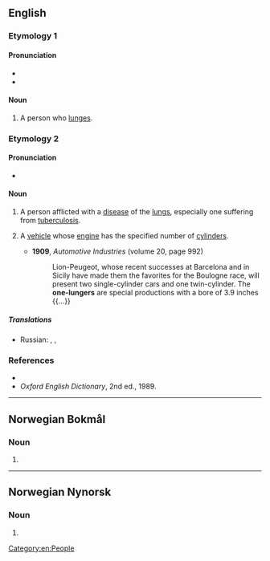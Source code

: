 {{also|Lunger}}
==English==

===Etymology 1===
{{suffix|en|lunge|er}}

====Pronunciation====
* {{IPA|en|/lʌnd͡ʒə/}}
* {{audio|en|En-au-lunger.ogg|Audio (AU)}}

====Noun====
{{en-noun}}

# A person who [[lunge]]s.

===Etymology 2===
{{suffix|en|lung|er}}

====Pronunciation====
* {{IPA|en|/lʌŋə/}}

====Noun====
{{en-noun}}

# {{lb|en|slang}} A person afflicted with a [[disease]] of the [[lung]]s, especially one suffering from [[tuberculosis]].
# {{lb|en|slang|in combination}} A [[vehicle]] whose [[engine]] has the specified number of [[cylinder]]s.
#* '''1909''', ''Automotive Industries'' (volume 20, page 992)
#*: Lion-Peugeot, whose recent successes at Barcelona and in Sicily have made them the favorites for the Boulogne race, will present two single-cylinder cars and one twin-cylinder. The '''one-lungers''' are special productions with a bore of 3.9 inches {{...}}

=====Translations=====
{{trans-top|lung disease- or TB-sufferer}}
* Russian: {{t|ru|[[лёгочный]] [[больно́й]]|m}}, {{t+|ru|туберкулёзник|m}}, {{t+|ru|чахо́точный|m}}
{{trans-mid}}
{{trans-bottom}}

===References===
* {{R:Dictionary.com}}
* ''Oxford English Dictionary'', 2nd ed., 1989.

[[Category:en:People]]

----

==Norwegian Bokmål==

===Noun===
{{head|nb|noun form|g=m|g2=f}}

# {{inflection of|nb|lunge||indefinite|p}}

----

==Norwegian Nynorsk==

===Noun===
{{head|nn|noun form|g=f}}

# {{inflection of|nn|lunge||indefinite|p}}